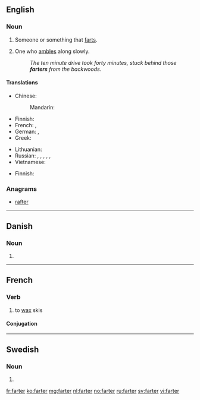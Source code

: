 ==English==

===Noun===
{{en-noun}}

# Someone or something that [[fart]]s.
# {{context|dialectal|lang=en}} One who [[amble]]s along slowly.
#: ''The ten minute drive took forty minutes, stuck behind those '''farters''' from the backwoods.''

====Translations====
{{trans-top|s/he who farts}}
* Chinese:
*: Mandarin: {{t|cmn|放屁者|tr=fàngpìzhě|sc=Hani}}
* Finnish: {{t+|fi|piereskelijä}}
* French: {{t+|fr|péteur|m}}, {{t+|fr|péteuse|f}}
* German: {{t-|de|Furzer|m}}, {{t-|de|Furzerin|f}}
* Greek: {{t+|el|κλανιάρης|m|tr=klaniáris|sc=Grek}}
{{trans-mid}}
* Lithuanian: {{t-|lt|pirdžius|m}}
* Russian: {{t+|ru|пердун|m|tr=perdún|sc=Cyrl}}, {{t-|ru|пердунья|f|tr=perdúnʹja|sc=Cyrl}}, {{t-|ru|пердушка|f|tr=perdúška|sc=Cyrl}}, {{t-|ru|бздун|m|tr=bzdun|sc=Cyrl}}, {{t-|ru|бздунья|f|tr=bzdúnʹja|sc=Cyrl}}, {{t-|ru|бздушка|f|tr=bzdúška|sc=Cyrl}}
* Vietnamese: {{t-|vi|bôi mỡ}}
{{trans-bottom}}

{{trans-top|slow person}}
* Finnish: {{t+|fi|etana}}
{{trans-mid}}
{{trans-bottom}}

===Anagrams===
* [[rafter#English|rafter]]

----

==Danish==

===Noun===
{{head|da|noun form|g=c}}

# {{form of|plural indefinite|fart|lang=da}}

----

==French==

===Verb===
{{fr-verb}}

# to [[wax]] skis

====Conjugation====
{{fr-conj-er|fart|avoir}}

----

==Swedish==

===Noun===
{{head|sv|noun form}}

# {{sv-noun-form-indef-pl|fart}}

[[fr:farter]]
[[ko:farter]]
[[mg:farter]]
[[nl:farter]]
[[no:farter]]
[[ru:farter]]
[[sv:farter]]
[[vi:farter]]